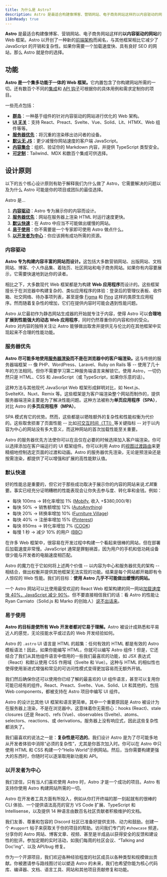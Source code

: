 ```yaml
---
title: 为什么是 Astro?
description: Astro 是最适合构建像博客、营销网站、电子商务网站这样的以内容驱动的网站的 Web 框架。了解为什么 Astro 可能是你下一个网站的好选择。
i18nReady: true
---
```


**Astro** 是最适合构建像博客、营销网站、电子商务网站这样的**以内容驱动的网站**的 Web 框架。Astro 以开创了一种新的[前端架构](/zh-cn/concepts/islands/)而闻名，与其他框架相比它减少了 JavaScript 的开销和复杂性。如果你需要一个加载速度快、具有良好 SEO 的网站，那么 Astro 就是你的选择。

## 功能

<strong>Astro 是一个集多功能于一体的 Web 框架。</strong>它内置包含了你构建网站所需的一切。还有数百个不同的[集成](https://astro.build/integrations/)和 [API 钩子](/zh-cn/reference/integrations-reference/)可根据你的具体用例和需求定制你的项目。

一些亮点包括：

- **[群岛](/zh-cn/concepts/islands/)**：一种基于组件的针对内容驱动的网站进行优化的 Web 架构。
- **[UI 无关](/zh-cn/basics/framework-components/)**：支持 React、Preact、Svelte、Vue、Solid、Lit、HTMX、Web 组件等等。
- **[服务器优先](/zh-cn/basics/rendering-modes/)**：将沉重的渲染移出访问者的设备。
- **[默认无 JS](/zh-cn/basics/astro-components/)**：更少减慢你网站速度的客户端 JavaScript。
- **[内容集合](/zh-cn/guides/content-collections/)**：组织、验证你的 Markdown 内容，并提供 TypeScript 类型安全。
- **[可定制](/zh-cn/guides/integrations-guide/)**：Tailwind、MDX 和数百个集成可供选择。

## 设计原则

以下的五个核心设计原则有助于解释我们为什么做了 Astro，它需要解决的问题以及为什么 Astro 可能是你的项目或团队的最佳选择。

Astro 是…

1. **[内容驱动](#内容驱动)**：Astro 专为展示你的内容而设计。
2. **[服务器优先](#服务器优先)**：网站在服务器上渲染 HTML 时运行速度更快。
3. **[默认快速](#默认快速)**：在 Astro 中应当不可能做出缓慢的网站。
4. **[易于使用](#易于使用)**：你不需要是一个专家即可使用 Astro 做点什么。
5. **[以开发者为中心](#以开发者为中心)**：你应该拥有成功所需的资源。

### 内容驱动

<strong>Astro 专为构建内容丰富的网站而设计。</strong>这包括大多数营销网站、出版网站、文档网站、博客、个人作品集、着陆页、社区网站和电子商务网站。如果你有内容要展示，它需要快速地到达你的读者。

相比之下，大多数现代 Web 框架都是为构建 **Web 应用程序**而设计的。这些框架擅长于在浏览器中构建复杂的、类似应用程序的体验：登录后的管理仪表板、收件箱、社交网络、待办事项列表，甚至是像 [Figma](https://figma.com) 和 [Ping](https://ping.gg/) 这样的类原生应用程序。然而随着复杂性的增加，它们在提供内容时可能会遇到性能问题。

Astro 从它最初作为静态网站生成器的开始就专注于内容，使得 Astro 可以**合理地扩展到性能强大的动态 Web 应用程序**，同时仍然尊重你的内容和你的受众。Astro 对内容的独特关注让 Astro 能够做出取舍并提供无与伦比的在其他框架中实现起来不合理的性能功能。

### 服务器优先

<strong>Astro 尽可能多地使用[服务器渲染](/zh-cn/basics/rendering-modes/)而不是在浏览器中的客户端渲染。</strong>这与传统的服务器端框架 -- 像 PHP、WordPress、Laravel、Ruby on Rails 等 -- 使用了几十年的方法相同。但你不需要学习第二种服务端语言来解锁它。使用 Astro，一切仍然只是 HTML、CSS 和 JavaScript（或 TypeScript，如果你乐意的话）。

这种方法与其他现代 JavaScript Web 框架形成鲜明对比，如 Next.js、SvelteKit、Nuxt、Remix 等。这些框架是为客户端渲染整个网站而制作的，提供服务器端渲染主要是为了解决性能问题。这种方法被称为**单页应用程序（SPA）**，对比 Astro 的**多页应用程序（MPA）**。

SPA 模式有它的优势。然而，这些都是以牺牲额外的复杂性和性能权衡为代价的。这些取舍损害了页面性能 -- 比如[可交互时间（TTI）](https://web.dev/interactive/)等关键指标 -- 对于以内容为中心的网站没有多大意义，而这种网站的首次加载性能至关重要。

Astro 的服务器优先方法使你可以在且仅在必要的时候选择加入客户端渲染。你可以选择添加在客户端运行的 UI 框架组件。你可以利用 Astro 的[视图过渡路由](/zh-cn/guides/view-transitions/)来更精细地控制选定页面的过渡和动画。Astro 的服务器优先渲染，无论是预渲染还是按需渲染，都提供了可以增强和扩展的高性能默认值。

### 默认快速

好的性能总是重要的，但它对于那些成功取决于展示你的内容的网站来说*尤其*重要。事实已经充分证明糟糕的性能表现会让你失去参与度、转化率和金钱。例如：

- 每快 100ms → 转化率增加 1% ([Mobify](https://web.dev/why-speed-matters/), 收入 +$380,000/年)
- 每快 50% → 销售额增加 12% ([AutoAnything](https://www.digitalcommerce360.com/2010/08/19/web-accelerator-revs-conversion-and-sales-autoanything/))
- 每快 20% → 转换率增加 10% ([Furniture Village](https://www.thinkwithgoogle.com/intl/en-gb/marketing-strategies/app-and-mobile/furniture-village-and-greenlight-slash-page-load-times-boosting-user-experience/))
- 每快 40% → 注册率增加 15% ([Pinterest](https://medium.com/pinterest-engineering/driving-user-growth-with-performance-improvements-cfc50dafadd7))
- 每快 850ms → 转化率增加 7% ([COOK](https://web.dev/why-speed-matters/))
- 每慢 1 秒 → 减少 10% 的用户 ([BBC](https://www.creativebloq.com/features/how-the-bbc-builds-websites-that-scale))

在许多 Web 框架中，很容易在开发过程中构建一个看起来很棒的网站，但在部署后加载速度非常慢。JavaScript 通常是罪魁祸首，因为用户的手机和低功耗设备很少能与开发者的电脑速度相匹配。

Astro 的魔力在于它如何将上述两个价值 -- 以内容为中心和服务器优先的架构 -- 相结合，做出权衡并提供其他框架无法实现的功能。结果是每个网站都开箱即有令人惊叹的 Web 性能。我们的目标：**使用 Astro 几乎不可能做出缓慢的网站。**

一个 Astro 网站可以比使用最受欢迎的 React Web 框架构建的同一网站[加载速度快 40%，JavaScript 减少 90%](https://twitter.com/t3dotgg/status/1437195415439360003)。但不要直接相信我们的话：看 Astro 的性能让 Ryan Carniato（Solid.js 和 Marko 的创始人）[说不出话来](https://youtu.be/2ZEMb_H-LYE?t=8163)。

### 易于使用

<strong>Astro 的目标是使所有 Web 开发者都对它易于理解。</strong>Astro 被设计成熟悉和平易近人的感觉，无论技能水平或过去的 Web 开发经验如何。

Astro 的 `.astro` UI 语言是 HTML 的超集：任何有效的 HTML 都是有效的 Astro 模板语法！因此，如果你能编写 HTML，你就可以编写 Astro 组件！但是，它还结合了我们从其他组件语言中借用的一些我们最喜欢的功能，如 JSX 表达式（React）和默认使用 CSS 作用域（Svelte 和 Vue）。这种与 HTML 的相似性也使得使用渐进式增强和常见的可访问性模式变得更加容易而无额外开销。

我们然后确保你还可以使用你已经了解的最喜欢的 UI 组件语言，甚至可以复用你可能已经有的组件。React、Preact、Svelte、Vue、Solid、Lit 和其他的，包括 Web components，都被支持在 Astro 项目中编写 UI 组件。

Astro 的设计比其他 UI 框架和语言更简单。其中一个重要原因是 Astro 被设计为在服务器上渲染，不是在浏览器中。这意味着你无需担心：hooks (React)、stale closures (还是 React)、refs (Vue)、observables (Svelte)、atoms、selectors、reactions、或 derivations。服务器上没有响应式，因此这些复杂性都消失了。

我们最喜欢的说法之一是：**复杂性是可选的**。我们设计 Astro 是为了尽可能多地从开发者体验中消除“必须的复杂性”，尤其是你首次加入时。你可以在 Astro 中只使用 HTML 和 CSS 构建一个“Hello World”示例网站。然后，当你需要构建更强大的东西时，你随时可以逐渐取用新功能和 API。

### 以开发者为中心

我们坚信，只有当人们喜欢使用 Astro 时，Astro 才是一个成功的项目。Astro 有支持你使用 Astro 构建网站所需的一切。

Astro 在开发者工具方面有所投入，例如从你打开终端的那一刻起就有的很棒的 CLI 体验、一个提供语法高亮的官方 VS Code 扩展、TypeScript 和 Intellisense，以及提供 14 种语言由数百名社区贡献者积极维护的文档。

我们友善、尊重和包容的 Discord 社区已准备好提供支持、动力和鼓励。创建一个 `#support` 帖子来获取关于你的项目的帮助。访问我们专门的 `#showcase` 频道，分享你的 Astro 网站、博客文章、视频、甚至是半成品以获得安全的反馈和建设性的批评。参加定期的实时活动，如我们每周的社区会议、“Talking and Doc'ing”、以及 API/bug 修复。

作为一个开源项目，我们欢迎各种经验程度的社区成员以各种类型和规模做出贡献。你被邀请参与路线图讨论以塑造 Astro 的未来，我们也希望你能为核心代码库、编译器、文档、语言工具、网站和其他项目贡献修复和功能。
